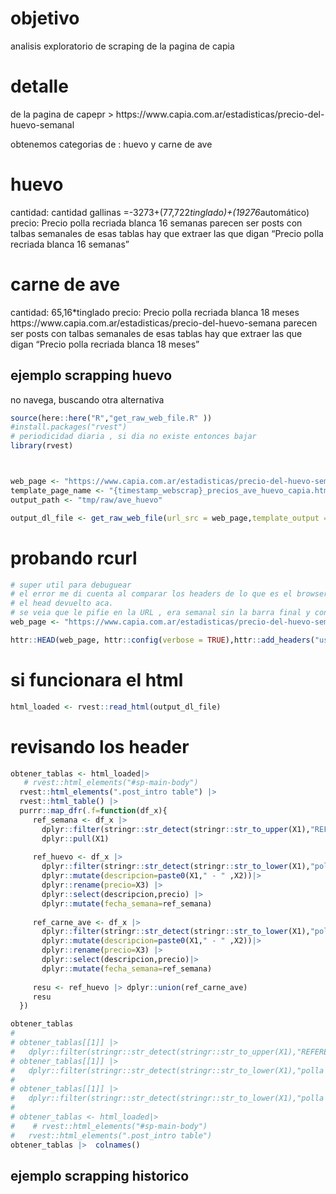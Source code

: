 # objetivo

analisis exploratorio de scraping de la pagina de capia 

# detalle

de la pagina de capepr > https://www.capia.com.ar/estadisticas/precio-del-huevo-semanal

obtenemos categorias de : huevo y carne de ave

# huevo
cantidad: cantidad gallinas =-3273+(77,722*tinglado)+(19276*automático)
precio: Precio polla recriada blanca 16 semanas 
parecen ser posts con talbas semanales de esas tablas hay que extraer las que digan "Precio polla recriada blanca 16 semanas"


# carne de ave
cantidad: 65,16*tinglado
precio: Precio polla recriada blanca  18 meses https://www.capia.com.ar/estadisticas/precio-del-huevo-semana
parecen ser posts con talbas semanales de esas tablas hay que extraer las que digan "Precio polla recriada blanca  18 meses"



## ejemplo scrapping huevo

no navega, buscando otra alternativa

```r
source(here::here("R","get_raw_web_file.R" ))
#install.packages("rvest")
# periodicidad diaria , si dia no existe entonces bajar 
library(rvest)



web_page <- "https://www.capia.com.ar/estadisticas/precio-del-huevo-semanal"
template_page_name <- "{timestamp_webscrap}_precios_ave_huevo_capia.html"
output_path <- "tmp/raw/ave_huevo"

output_dl_file <- get_raw_web_file(url_src = web_page,template_output = template_page_name,output_path = output_path,timestamp_format = "%Y%m%d")
```

# probando rcurl

```r
# super util para debuguear 
# el error me di cuenta al comparar los headers de lo que es el browser en modo debugging VS 
# el head devuelto aca. 
# se veia que le pifie en la URL , era semanal sin la barra final y con una L 
web_page <- "https://www.capia.com.ar/estadisticas/precio-del-huevo-semana/"

httr::HEAD(web_page, httr::config(verbose = TRUE),httr::add_headers("user-agent" = "Mozilla/5.0"))
```

# si funcionara el html 
```r
html_loaded <- rvest::read_html(output_dl_file)
```

# revisando los header
```r

obtener_tablas <- html_loaded|>
   # rvest::html_elements("#sp-main-body") 
  rvest::html_elements(".post_intro table") |> 
  rvest::html_table() |> 
  purrr::map_dfr(.f=function(df_x){
     ref_semana <- df_x |>
       dplyr::filter(stringr::str_detect(stringr::str_to_upper(X1),"REFERENCIA SEMANA")) |>
       dplyr::pull(X1)
     
     ref_huevo <- df_x |>
       dplyr::filter(stringr::str_detect(stringr::str_to_lower(X1),"polla recriada de 16 semanas blanca")) |> 
       dplyr::mutate(descripcion=paste0(X1," - " ,X2))|> 
       dplyr::rename(precio=X3) |> 
       dplyr::select(descripcion,precio) |> 
       dplyr::mutate(fecha_semana=ref_semana)
       
     ref_carne_ave <- df_x |>
       dplyr::filter(stringr::str_detect(stringr::str_to_lower(X1),"polla recriada de 18 semanas blanca")) |> 
       dplyr::mutate(descripcion=paste0(X1," - " ,X2))|> 
       dplyr::rename(precio=X3) |> 
       dplyr::select(descripcion,precio)|> 
       dplyr::mutate(fecha_semana=ref_semana)
       
     resu <- ref_huevo |> dplyr::union(ref_carne_ave)
     resu
  })

obtener_tablas
# 
# obtener_tablas[[1]] |>
#   dplyr::filter(stringr::str_detect(stringr::str_to_upper(X1),"REFERENCIA SEMANA"))
# obtener_tablas[[1]] |> 
#   dplyr::filter(stringr::str_detect(stringr::str_to_lower(X1),"polla recriada de 16 semanas blanca"))
# 
# obtener_tablas[[1]] |> 
#   dplyr::filter(stringr::str_detect(stringr::str_to_lower(X1),"polla recriada de 18 semanas blanca"))
# 
# obtener_tablas <- html_loaded|>
#    # rvest::html_elements("#sp-main-body") 
#   rvest::html_elements(".post_intro table") 
obtener_tablas |>  colnames()
```


## ejemplo scrapping historico

